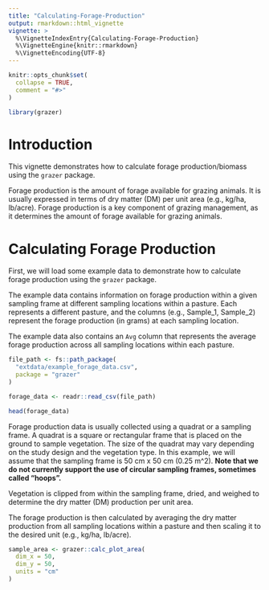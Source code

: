 ```yaml
---
title: "Calculating-Forage-Production"
output: rmarkdown::html_vignette
vignette: >
  %\VignetteIndexEntry{Calculating-Forage-Production}
  %\VignetteEngine{knitr::rmarkdown}
  %\VignetteEncoding{UTF-8}
---
```


```r
knitr::opts_chunk$set(
  collapse = TRUE,
  comment = "#>"
)
```

```r
library(grazer)
```

# Introduction

This vignette demonstrates how to calculate forage production/biomass using the `grazer` package.

Forage production is the amount of forage available for grazing animals. It is usually expressed in terms of dry matter (DM) per unit area (e.g., kg/ha, lb/acre). Forage production is a key component of grazing management, as it determines the amount of forage available for grazing animals.

# Calculating Forage Production

First, we will load some example data to demonstrate how to calculate forage production using the `grazer` package.

The example data contains information on forage production within a given sampling frame at different sampling locations within a pasture. Each represents a different pasture, and the columns (e.g., Sample_1, Sample_2) represent the forage production (in grams) at each sampling location.

The example data also contains an `Avg` column that represents the average forage production across all sampling locations within each pasture.

```r
file_path <- fs::path_package(
  "extdata/example_forage_data.csv",
  package = "grazer"
)

forage_data <- readr::read_csv(file_path)
```

```r
head(forage_data)
```

Forage production data is usually collected using a quadrat or a sampling frame. A quadrat is a square or rectangular frame that is placed on the ground to sample vegetation. The size of the quadrat may vary depending on the study design and the vegetation type. In this example, we will assume that the sampling frame is 50 cm x 50 cm (0.25 m^2). **Note that we do not currently support the use of circular sampling frames, sometimes called "hoops".**

Vegetation is clipped from within the sampling frame, dried, and weighed to determine the dry matter (DM) production per unit area.

The forage production is then calculated by averaging the dry matter production from all sampling locations within a pasture and then scaling it to the desired unit (e.g., kg/ha, lb/acre).

```r
sample_area <- grazer::calc_plot_area(
  dim_x = 50,
  dim_y = 50,
  units = "cm"
)
```



